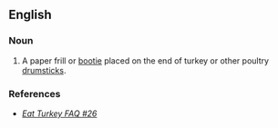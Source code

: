 ==English==

===Noun===
{{en-noun}}

# A paper frill or [[bootie]] placed on the end of turkey or other poultry [[drumstick]]s.

===References===
* ''[http://www.eatturkey.com/faq/faq.cgi/2/#44 Eat Turkey FAQ #26]''